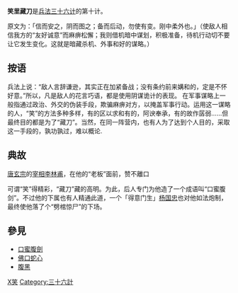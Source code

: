 '''笑里藏刀'''是[[兵法|兵法]][[三十六计|三十六计]]的第十计。

原文为：「信而安之，阴而图之；备而后动，勿使有变。刚中柔外也。」（使敌人相信我方的“友好诚意”而麻痹松懈；我则借机暗中谋划，积极准备，待机行动切不要让它发生变化。这就是暗藏杀机、外事和好的谋略。）

==按语==
兵法上说：“敌人言辞谦逊，其实正在加紧备战；没有条约前来媾和的，定是不怀好意。”所以，凡是敌人的花言巧语，都是使用阴谋诡计的表现。
在军事谋略上一般指通过政治、外交的伪装手段，欺骗麻痹对方，以掩盖军事行动。运用这一谋略的人，“笑”的方法多种多样，有的区以求和有的，阿谀奉承，有的故作孱弱……但最终目的都是为了“藏刀”。当然，在同一阵营内，也有人为了达到个人目的，采取这一手段的，孰功孰过，难以概论.

==典故==
[[唐玄宗|唐玄宗]]的[[宰相|宰相]][[李林甫|李林甫]]，在他的“老板”面前，赞不離口  

可谓“笑”得精彩，“藏刀”藏的高明。为此，后人专门为他造了一个成语叫“口蜜腹剑”。不过他的下属也有人精通此道，一个「得意门生」[[杨国忠|杨国忠]]也对他如法炮制，最终使他落了个“劈棺惊尸”的下场。

==參見==
*[[口蜜腹劍|口蜜腹劍]]
*[[佛口蛇心|佛口蛇心]]
*[[腹黑|腹黑]]

{{三十六计}}

[[Category:成语|X笑]]
[[Category:三十六計|Category:三十六計]]
